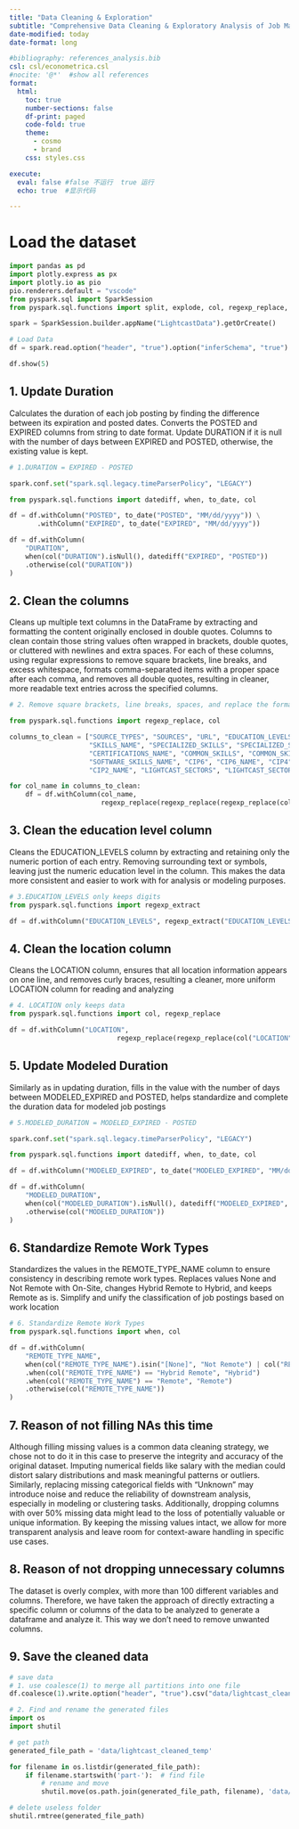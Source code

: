 ```yaml
---
title: "Data Cleaning & Exploration"
subtitle: "Comprehensive Data Cleaning & Exploratory Analysis of Job Market Trends"
date-modified: today
date-format: long

#bibliography: references_analysis.bib
csl: csl/econometrica.csl
#nocite: '@*'  #show all references
format: 
  html:
    toc: true
    number-sections: false
    df-print: paged
    code-fold: true
    theme:
      - cosmo
      - brand
    css: styles.css

execute:
  eval: false #false 不运行  true 运行
  echo: true  #显示代码

---
```


# Load the dataset

```python
import pandas as pd
import plotly.express as px
import plotly.io as pio
pio.renderers.default = "vscode"
from pyspark.sql import SparkSession
from pyspark.sql.functions import split, explode, col, regexp_replace, transform, isnan

spark = SparkSession.builder.appName("LightcastData").getOrCreate()

# Load Data
df = spark.read.option("header", "true").option("inferSchema", "true").option("multiLine","true").option("escape", "\"").csv("./data/lightcast_job_postings.csv")

df.show(5)
```

## 1. Update Duration

Calculates the duration of each job posting by finding the difference between its expiration and posted dates. Converts the POSTED and EXPIRED columns from string to date format. Update DURATION if it is null with the number of days between EXPIRED and POSTED, otherwise, the existing value is kept.

```python
# 1.DURATION = EXPIRED - POSTED

spark.conf.set("spark.sql.legacy.timeParserPolicy", "LEGACY")

from pyspark.sql.functions import datediff, when, to_date, col

df = df.withColumn("POSTED", to_date("POSTED", "MM/dd/yyyy")) \
       .withColumn("EXPIRED", to_date("EXPIRED", "MM/dd/yyyy"))

df = df.withColumn(
    "DURATION",
    when(col("DURATION").isNull(), datediff("EXPIRED", "POSTED"))
    .otherwise(col("DURATION"))
)
```

## 2. Clean the columns

Cleans up multiple text columns in the DataFrame by extracting and formatting the content originally enclosed in double quotes. Columns to clean contain those string values often wrapped in brackets, double quotes, or cluttered with newlines and extra spaces. For each of these columns, using regular expressions to remove square brackets, line breaks, and excess whitespace, formats comma-separated items with a proper space after each comma, and removes all double quotes, resulting in cleaner, more readable text entries across the specified columns.

```python
# 2. Remove square brackets, line breaks, spaces, and replace the formatting between commas with “,”, then remove the double quotes

from pyspark.sql.functions import regexp_replace, col

columns_to_clean = ["SOURCE_TYPES", "SOURCES", "URL", "EDUCATION_LEVELS_NAME", "SKILLS", 
                    "SKILLS_NAME", "SPECIALIZED_SKILLS", "SPECIALIZED_SKILLS_NAME", "CERTIFICATIONS", 
                    "CERTIFICATIONS_NAME", "COMMON_SKILLS", "COMMON_SKILLS_NAME", "SOFTWARE_SKILLS", 
                    "SOFTWARE_SKILLS_NAME", "CIP6", "CIP6_NAME", "CIP4", "CIP4_NAME", "CIP2", 
                    "CIP2_NAME", "LIGHTCAST_SECTORS", "LIGHTCAST_SECTORS_NAME"]  

for col_name in columns_to_clean:
    df = df.withColumn(col_name, 
                       regexp_replace(regexp_replace(regexp_replace(col(col_name), r'[\[\]\n\s]+', ''), r'","', '", '), r'"', ''))

```

## 3. Clean the education level column

Cleans the EDUCATION_LEVELS column by extracting and retaining only the numeric portion of each entry. Removing surrounding text or symbols, leaving just the numeric education level in the column. This makes the data more consistent and easier to work with for analysis or modeling purposes.

```python
# 3.EDUCATION_LEVELS only keeps digits
from pyspark.sql.functions import regexp_extract

df = df.withColumn("EDUCATION_LEVELS", regexp_extract("EDUCATION_LEVELS", r'(\d+)', 1))
```

## 4. Clean the location column

Cleans the LOCATION column, ensures that all location information appears on one line, and removes curly braces, resulting a cleaner, more uniform LOCATION column for reading and analyzing

```python
# 4. LOCATION only keeps data
from pyspark.sql.functions import col, regexp_replace

df = df.withColumn("LOCATION", 
                           regexp_replace(regexp_replace(col("LOCATION"), r"\s*\n\s*", " "), r"[{}]", ""))

```

## 5. Update Modeled Duration

Similarly as in updating duration, fills in the value with the number of days between MODELED_EXPIRED and POSTED, helps standardize and complete the duration data for modeled job postings

```python
# 5.MODELED_DURATION = MODELED_EXPIRED - POSTED

spark.conf.set("spark.sql.legacy.timeParserPolicy", "LEGACY")

from pyspark.sql.functions import datediff, when, to_date, col

df = df.withColumn("MODELED_EXPIRED", to_date("MODELED_EXPIRED", "MM/dd/yyyy"))

df = df.withColumn(
    "MODELED_DURATION",
    when(col("MODELED_DURATION").isNull(), datediff("MODELED_EXPIRED", "POSTED"))
    .otherwise(col("MODELED_DURATION"))
)
```

## 6. Standardize Remote Work Types

Standardizes the values in the REMOTE_TYPE_NAME column to ensure consistency in describing remote work types. Replaces values None and Not Remote with On-Site, changes Hybrid Remote to Hybrid, and keeps Remote as is. Simplify and unify the classification of job postings based on work location

```python
# 6. Standardize Remote Work Types
from pyspark.sql.functions import when, col

df = df.withColumn(
    "REMOTE_TYPE_NAME",
    when(col("REMOTE_TYPE_NAME").isin("[None]", "Not Remote") | col("REMOTE_TYPE_NAME").isNull(), "On-Site")
    .when(col("REMOTE_TYPE_NAME") == "Hybrid Remote", "Hybrid")
    .when(col("REMOTE_TYPE_NAME") == "Remote", "Remote")
    .otherwise(col("REMOTE_TYPE_NAME"))
)
```

## 7. Reason of not filling NAs this time

Although filling missing values is a common data cleaning strategy, we chose not to do it in this case to preserve the integrity and accuracy of the original dataset. Imputing numerical fields like salary with the median could distort salary distributions and mask meaningful patterns or outliers. Similarly, replacing missing categorical fields with "Unknown" may introduce noise and reduce the reliability of downstream analysis, especially in modeling or clustering tasks. Additionally, dropping columns with over 50% missing data might lead to the loss of potentially valuable or unique information. By keeping the missing values intact, we allow for more transparent analysis and leave room for context-aware handling in specific use cases.

## 8. Reason of not dropping unnecessary columns

The dataset is overly complex, with more than 100 different variables and columns. Therefore, we have taken the approach of directly extracting a specific column or columns of the data to be analyzed to generate a dataframe and analyze it. This way we don't need to remove unwanted columns.

## 9. Save the cleaned data

```python
# save data
# 1. use coalesce(1) to merge all partitions into one file
df.coalesce(1).write.option("header", "true").csv("data/lightcast_cleaned_temp")

# 2. Find and rename the generated files
import os
import shutil

# get path
generated_file_path = 'data/lightcast_cleaned_temp'

for filename in os.listdir(generated_file_path):
    if filename.startswith('part-'):  # find file
        # rename and move
        shutil.move(os.path.join(generated_file_path, filename), 'data/lightcast_cleaned.csv')

# delete useless folder
shutil.rmtree(generated_file_path)
```

